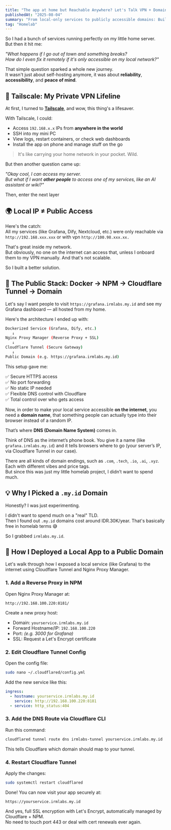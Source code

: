 ```yaml
---
title: "The app at home but Reachable Anywhere? Let's Talk VPN + Domains - IRMLabs Logbook #3"
publishedAt: "2025-08-04"
summary: "From local-only services to publicly accessible domains: Building a secure homelab infrastructure with Tailscale VPN, Cloudflare Tunnel, and .my.id domains for reliable remote access and public hosting."
tag: "Homelab"
---
```


So I had a bunch of services running perfectly on my little home server.  
But then it hit me:

_"What happens if I go out of town and something breaks?  
How do I even fix it remotely if it's only accessible on my local network?"_

That simple question sparked a whole new journey.  
It wasn't just about self-hosting anymore, it was about **reliability**, **accessibility**, and **peace of mind**.


## 🔐 Tailscale: My Private VPN Lifeline

At first, I turned to [**Tailscale**](https://tailscale.com), and wow, this thing's a lifesaver.

With Tailscale, I could:

- Access `192.168.x.x` IPs from **anywhere in the world**
- SSH into my mini PC
- View logs, restart containers, or check web dashboards
- Install the app on phone and manage stuff on the go

> It's like carrying your home network in your pocket. Wild.

But then another question came up:

_"Okay cool, I can access my server.  
But what if I want **other people** to access one of my services, like an AI assistant or wiki?"_

Then, enter the next layer

## 🌍 Local IP ≠ Public Access

Here's the catch:  
All my services (like Grafana, Dify, Nextcloud, etc.) were only reachable via `http://192.168.xxx.xxx` or with vpn `http://100.98.xxx.xx.`

That's great inside my network.  
But obviously, no one on the internet can access that, unless I onboard them to my VPN manually. And that's not scalable.

So I built a better solution.


## 🧠 The Public Stack: Docker → NPM → Cloudflare Tunnel → Domain

Let's say I want people to visit `https://grafana.irmlabs.my.id` and see my Grafana dashboard — all hosted from my home.

Here's the architecture I ended up with:

```bash
Dockerized Service (Grafana, Dify, etc.)
   ↓
Nginx Proxy Manager (Reverse Proxy + SSL)
   ↓
Cloudflare Tunnel (Secure Gateway)
   ↓
Public Domain (e.g. https://grafana.irmlabs.my.id)
```

This setup gave me:

✅ Secure HTTPS access  
✅ No port forwarding  
✅ No static IP needed  
✅ Flexible DNS control with Cloudflare  
✅ Total control over who gets access

Now, in order to make your local service accessible **on the internet**, you need a **domain name**, that something people can actually type into their browser instead of a random IP.

That’s where **DNS (Domain Name System)** comes in.

Think of DNS as the internet’s phone book.
You give it a name (like `grafana.irmlabs.my.id`) and it tells browsers where to go (your server’s IP, via Cloudflare Tunnel in our case).

There are all kinds of domain endings, such as `.com`, `.tech`, `.io`, `.ai`, `.xyz`. Each with different vibes and price tags.  
But since this was just my little homelab project, I didn’t want to spend much.


## 💡 Why I Picked a `.my.id` Domain

Honestly? I was just experimenting.

I didn't want to spend much on a "real" TLD.  
Then I found out `.my.id` domains cost around IDR.30K/year. That's basically free in homelab terms 😅

So I grabbed `irmlabs.my.id`.

## 🚀 How I Deployed a Local App to a Public Domain

Let's walk through how I exposed a local service (like Grafana) to the internet using Cloudflare Tunnel and Nginx Proxy Manager.

### 1. Add a Reverse Proxy in NPM

Open Nginx Proxy Manager at:

```
http://192.168.100.220:8181/
```

Create a new proxy host:

- Domain: `yourservice.irmlabs.my.id`
- Forward Hostname/IP: `192.168.100.220`
- Port: *(e.g. 3000 for Grafana)*
- SSL: Request a Let's Encrypt certificate


### 2. Edit Cloudflare Tunnel Config

Open the config file:

```bash
sudo nano ~/.cloudflared/config.yml
```

Add the new service like this:

```yaml
ingress:
  - hostname: yourservice.irmlabs.my.id
    service: http://192.168.100.220:8181
  - service: http_status:404
```

### 3. Add the DNS Route via Cloudflare CLI

Run this command:

```bash
cloudflared tunnel route dns irmlabs-tunnel yourservice.irmlabs.my.id
```

This tells Cloudflare which domain should map to your tunnel.

### 4. Restart Cloudflare Tunnel

Apply the changes:

```bash
sudo systemctl restart cloudflared
```

Done! You can now visit your app securely at:

```
https://yourservice.irmlabs.my.id
```

And yes, full SSL encryption with Let's Encrypt, automatically managed by Cloudflare + NPM.  
No need to touch port 443 or deal with cert renewals ever again.